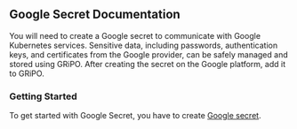 ## Google Secret Documentation

You will need to create a Google secret to communicate with Google Kubernetes services. Sensitive data, including passwords, authentication keys, and certificates from the Google provider, can be safely managed and stored using GRiPO. After creating the secret on the Google platform, add it to GRiPO.

### Getting Started

To get started with Google Secret, you have to create  [Google secret](/secret/google/creating-secret).  
 
 